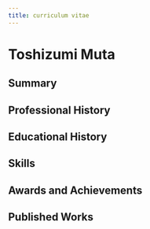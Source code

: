```yaml
---
title: curriculum vitae
---
```


# Toshizumi Muta


## Summary

## Professional History

## Educational History

## Skills

## Awards and Achievements

## Published Works

